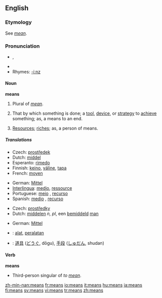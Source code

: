 {{wikipedia}}
==English==

{{rank|hundred|believe|white|282|means|thus|order|near}}

===Etymology===
See ''[[mean#Etymology 3|mean]]''.

===Pronunciation===
*{{IPA|/miːnz/}}, {{SAMPA|/mi:nz/}}
*{{audio|en-us-means.ogg|Audio (US)}}
*Rhymes: [[Rhymes:English:-iːnz|-iːnz]]

====Noun====
'''means'''

# Plural of ''[[mean]]''.
# {{plurale tantum}} That by which something is done; a [[tool]], [[device]], or [[strategy]] to [[achieve]] something; as, a means to an end.
# {{plurale tantum}} [[resources|Resources]]; [[riches]]; as, a person of means.

=====Translations=====
{{trans-top|that by which something is done}}
*Czech: [[prostředek]] {{m}}
*Dutch: [[middel]] {{n}}
*Esperanto: [[rimedo]]
*Finnish: [[keino]], [[väline]], [[tapa]]
*French: [[moyen]] {{m}}
{{trans-mid}}
*German: [[Mittel]] {{n}}
*[[Interlingua]]: [[medio]], [[ressource]]
*Portuguese: [[meio]] {{m}}, [[recurso]] {{m}}
*Spanish: [[medio]] {{m}}, [[recurso]] {{m}}
{{trans-bottom}}

{{trans-top|resources}}
*Czech: [[prostředky]] {{m}} {{pl}}
*Dutch: [[middelen]] ''n, pl'', een [[bemiddeld]] [[man]] {{m}}
{{trans-mid}}
*German: [[Mittel]] {{n}}
{{trans-bottom}}

{{checktrans}}
*{{ttbc|Indonesian}}: [[alat]], [[alat|peralatan]]
*{{ttbc|Japanese}}: [[道具]] ([[どうぐ]], dōgu), [[手段]] ([[しゅだん]], shudan)

====Verb====
'''means'''
*Third-person singular of ''to [[mean]]''.

[[zh-min-nan:means]]
[[fr:means]]
[[io:means]]
[[it:means]]
[[hu:means]]
[[ja:means]]
[[fi:means]]
[[sv:means]]
[[vi:means]]
[[tr:means]]
[[zh:means]]